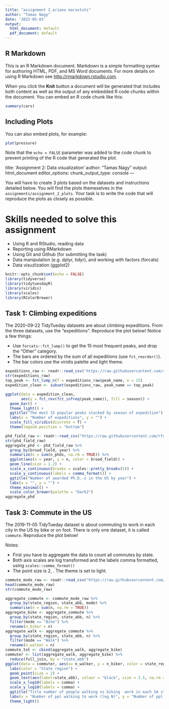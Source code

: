 ```yaml
---
title: "assignment 2_ariana marastuti"
author: "Tamas Nagy"
date: '2022-05-03'
output:
  html_document: default
  pdf_document: default
---
```




## R Markdown

This is an R Markdown document. Markdown is a simple formatting syntax for authoring HTML, PDF, and MS Word documents. For more details on using R Markdown see <http://rmarkdown.rstudio.com>.

When you click the **Knit** button a document will be generated that includes both content as well as the output of any embedded R code chunks within the document. You can embed an R code chunk like this:

```r
summary(cars)
```

## Including Plots

You can also embed plots, for example:

```r
plot(pressure)
```

Note that the `echo = FALSE` parameter was added to the code chunk to prevent printing of the R code that generated the plot.


title: 'Assignment 2: Data visualization'
author: "Tamas Nagy"
output: html_document
editor_options: 
  chunk_output_type: console
---

  You will have to create 3 plots based on the datasets and instructions detailed below. You will find the plots themeselves in the `assignments/assignment_2_plots`. Your task is to write the code that will reproduce the plots as closely as possible.

# Skills needed to solve this assignment

-   Using R and RStudio, reading data
-   Reporting using RMarkdown
-   Using Git and Github (for submitting the task)
-   Data manipulation (e.g. dplyr, tidyr), and working with factors (forcats)
-   Data visuzlization (ggplot2)

```r
knitr::opts_chunk$set(echo = FALSE)
library(tidyverse)
library(tidytuesdayR)
library(viridis)
library(scales)
library(RColorBrewer)
```

## Task 1: Climbing expeditions

The 2020-09-22 TidyTueday datasets are about climbing expeditions. From the three datasets, use the "expeditions". Reproduce the plot below! Notice a few things:

  -   Use `forcats::fct_lump()` to get the 15 most frequent peaks, and drop the "Other" category.
-   The bars are ordered by the sum of all expeditions (use `fct_reorder()`).
-   The bar colors use the viridis palette and light theme.

```r
expeditions_raw <- readr::read_csv('https://raw.githubusercontent.com/rfordatascience/tidytuesday/master/data/2020/2020-09-22/expeditions.csv')
str(expeditions_raw)
top_peak <- fct_lump_n(f = expeditions_raw$peak_name, n = 15)
expedition_clean <- subset(expeditions_raw, peak_name == top_peak)

ggplot(data = expedition_clean, 
       aes(y = fct_rev(fct_infreq(peak_name)), fill = season)) + 
  geom_bar() + 
  theme_light() +
  ggtitle("The most 15 popular peaks stacked by season of expedition") +
  labs(x = "Number of expeditions", y = "") +
  scale_fill_viridis(discrete = T) +
  theme(legend.position = "bottom")
```


```r
phd_field_raw <- readr::read_csv("https://raw.githubusercontent.com/rfordatascience/tidytuesday/master/data/2019/2019-02-19/phd_by_field.csv")
str(phd_field_raw)
aggregate_phd <- phd_field_raw %>%
  group_by(broad_field, year) %>%
  summarize(n = sum(n_phds, na.rm = TRUE)) %>% 
  ggplot(aes(x = year, y = n, color = broad_field)) +
  geom_line(size = 1.2) +
  scale_x_continuous(breaks = scales::pretty_breaks(5)) + 
  scale_y_continuous(labels = comma_format()) +
  ggtitle("Number of awarded Ph.D.-s in the US by year") +
  labs(x = "", y = "") +
  theme_minimal() +
  scale_color_brewer(palette = "Dark2")
aggregate_phd
```
## Task 3: Commute in the US

The 2019-11-05 TidyTueday dataset is about commuting to work in each city in the US by bike or on foot. There is only one dataset, it is called `commute`. Reproduce the plot below!

  Notes:

  -   First you have to aggregate the data to count all commutes by state.
-   Both axis scales are log transformed and the labels comma formatted, using `scales::comma_format()`
-   The point size is 2, . The theme is set to light.


```r
commute_mode_raw <- readr::read_csv("https://raw.githubusercontent.com/rfordatascience/tidytuesday/master/data/2019/2019-11-05/commute.csv")
head(commute_mode_raw)
str(commute_mode_raw)

aggregate_commute <- commute_mode_raw %>%
  group_by(state_region, state_abb, mode) %>%
  summarise(n = sum(n, na.rm = TRUE))
aggregate_bike <- aggregate_commute %>%
  group_by(state_region, state_abb, n) %>%
  filter(mode == "Bike") %>%
  rename(n_biker = n)
aggregate_walk <- aggregate_commute %>%
  group_by(state_region, state_abb, n) %>%
  filter(mode == "Walk") %>%
  rename(n_walker = n)
commute_tot <- cbind(aggregate_walk, aggregate_bike)
commuter <- list(aggregate_walk, aggregate_bike) %>% 
  reduce(full_join, by = "state_abb")
ggplot(data = commuter, aes(x= n_walker, y = n_biker, color = state_region.x)) +
  labs(color = "State region") +
  geom_point(size = 2) +
  geom_text(aes(label=state_abb), colour = "black", size = 3.5, na.rm = TRUE) +
  scale_x_log10(labels = comma) +
  scale_y_log10(labels = comma) +
  ggtitle("Title number of people walking vs biking  work in each SA state") +
  labs(x = "Number of ppl walking to work (log N)", y = "Number of ppl biking to work (log N)") +
  theme_light()
```



